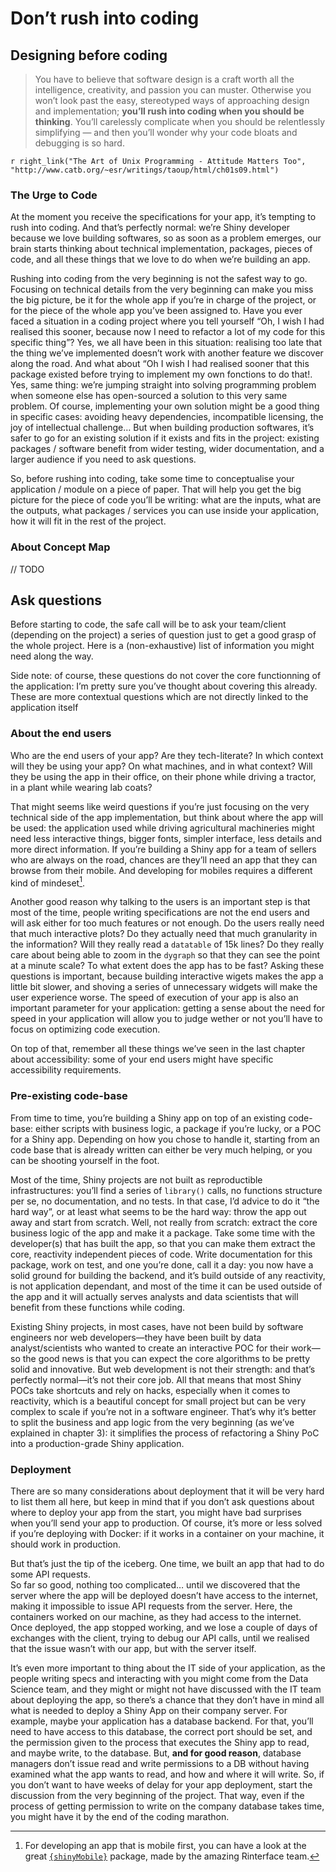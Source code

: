 # Don't rush into coding {#step-design}

## Designing before coding

> You have to believe that software design is a craft worth all the intelligence, creativity, and passion you can muster. Otherwise you won't look past the easy, stereotyped ways of approaching design and implementation; __you'll rush into coding when you should be thinking__. You'll carelessly complicate when you should be relentlessly simplifying — and then you'll wonder why your code bloats and debugging is so hard.

`r right_link("The Art of Unix Programming - Attitude Matters Too", "http://www.catb.org/~esr/writings/taoup/html/ch01s09.html")`

### The Urge to Code 

At the moment you receive the specifications for your app, it's tempting to rush into coding.
And that's perfectly normal: we're Shiny developer because we love building softwares, so as soon as a problem emerges, our brain starts thinking about technical implementation, packages, pieces of code, and all these things that we love to do when we're building an app.

Rushing into coding from the very beginning is not the safest way to go. 
Focusing on technical details from the very beginning can make you miss the big picture, be it for the whole app if you're in charge of the project, or for the piece of the whole app you've been assigned to. 
Have you ever faced a situation in a coding project where you tell yourself "Oh, I wish I had realised this sooner, because now I need to refactor a lot of my code for this specific thing"? 
Yes, we all have been in this situation: realising too late that the thing we've implemented doesn't work with another feature we discover along the road. 
And what about "Oh I wish I had realised sooner that this package existed before trying to implement my own fonctions to do that!.
Yes, same thing: we're jumping straight into solving programming problem when someone else has open-sourced a solution to this very same problem. 
Of course, implementing your own solution might be a good thing in specific cases: avoiding heavy dependencies, incompatible licensing, the joy of intellectual challenge... 
But when building production softwares, it's safer to go for an existing solution if it exists and fits in the project: existing packages / software benefit from wider testing, wider documentation, and a larger audience if you need to ask questions.

So, before rushing into coding, take some time to conceptualise your application / module on a piece of paper. 
That will help you get the big picture for the piece of code you'll be writing: what are the inputs, what are the outputs, what packages / services you can use inside your application, how it will fit in the rest of the project.

### About Concept Map

// TODO

## Ask questions

Before starting to code, the safe call will be to ask your team/client (depending on the project) a series of question just to get a good grasp of the whole project. 
Here is a (non-exhaustive) list of information you might need along the way. 

Side note: of course, these questions do not cover the core functionning of the application: I'm pretty sure you've thought about covering this already. 
These are more contextual questions which are not directly linked to the application itself  

### About the end users 

Who are the end users of your app? 
Are they tech-literate?
In which context will they be using your app? 
On what machines, and in what context?
Will they be using the app in their office, on their phone while driving a tractor, in a plant while wearing lab coats? 

That might seems like weird questions if you're just focusing on the very technical side of the app implementation, but think about where the app will be used: the application used while driving agricultural machineries might need less interactive things, bigger fonts, simpler interface, less details and more direct information. 
If you're building a Shiny app for a team of sellers who are always on the road, chances are they'll need an app that they can browse from their mobile. 
And developing for mobiles requires a different kind of mindeset^[
For developing an app that is mobile first, you can have a look at the great [`{shinyMobile}`](https://rinterface.github.io/shinyMobile/) package, made by the amazing Rinterface team.
].

Another good reason why talking to the users is an important step is that most of the time, people writing specifications are not the end users and will ask either for too much features or not enough. 
Do the users really need that much interactive plots? 
Do they actually need that much granularity in the information? 
Will they really read a `datatable` of 15k lines?
Do they really care about being able to zoom in the `dygraph` so that they can see the point at a minute scale?
To what extent does the app has to be fast?
Asking these questions is important, because building interactive wigets makes the app a little bit slower, and shoving a series of unnecessary widgets will make the user experience worse. 
The speed of execution of your app is also an important parameter for your application: getting a sense about the need for speed in your application will allow you to judge wether or not you'll have to focus on optimizing code execution.

On top of that, remember all these things we've seen in the last chapter about accessibility: some of your end users might have specific accessibility requirements.

### Pre-existing code-base

From time to time, you're building a Shiny app on top of an existing code-base: either scripts with business logic, a package if you're lucky, or a POC for a Shiny app.
Depending on how you chose to handle it, starting from an code base that is already written can either be very much helping, or you can be shooting yourself in the foot. 

Most of the time, Shiny projects are not built as reproductible infrastructures: you'll find a series of `library()` calls, no functions structure per se, no documentation, and no tests. 
In that case, I'd advice to do it "the hard way", or at least what seems to be the hard way: throw the app out away and start from scratch. 
Well, not really from scratch: extract the core business logic of the app and make it a package. 
Take some time with the developer(s) that has built the app, so that you can make them extract the core, reactivity independent pieces of code. 
Write documentation for this package, work on test, and one you're done, call it a day: you now have a solid ground for building the backend, and it's build outside of any reactivity, is not application dependant, and most of the time it can be used outside of the app and it will actually serves analysts and data scientists that will benefit from these functions while coding. 

Existing Shiny projects, in most cases, have not been build by software engineers nor web developers—they have been built by data analyst/scientists who wanted to create an interactive POC for their work—so the good news is that you can expect the core algorithms to be pretty solid and innovative. 
But web development is not their strength: and that's perfectly normal—it's not their core job. 
All that means that most Shiny POCs take shortcuts and rely on hacks, especially when it comes to reactivity, which is a beautiful concept for small project but can be very complex to scale if you're not in a software engineer.
That's why it's better to split the business and app logic from the very beginning (as we've explained in chapter 3): it simplifies the process of refactoring a Shiny PoC into a production-grade Shiny application. 

### Deployment 

There are so many considerations about deployment that it will be very hard to list them all here, but keep in mind that if you don't ask questions about where to deploy your app from the start, you might have bad surprises when you'll send your app to production. 
Of course, it's more or less solved if you're deploying with Docker: if it works in a container on your machine, it should work in production. 

But that's just the tip of the iceberg. 
One time, we built an app that had to do some API requests.  
So far so good, nothing too complicated... until we discovered that the server where the app will be deployed doesn't have access to the internet, making it impossible to issue API requests from the server.
Here, the containers worked on our machine, as they had access to the internet. 
Once deployed, the app stopped working, and we lose a couple of days of exchanges with the client, trying to debug our API calls, until we realised that the issue wasn't with our app, but with the server itself. 

It's even more important to thing about the IT side of your application, as the people writing specs and interacting with you might come from the Data Science team, and they might or might not have discussed with the IT team about deploying the app, so there's a chance that they don't have in mind all what is needed to deploy a Shiny App on their company server. 
For example, maybe your application has a database backend.
For that, you'll need to have access to this database, the correct port should be set, and the permission given to the process that executes the Shiny app to read, and maybe write, to the database.
But, __and for good reason__, database managers don't issue read and write permissions to a DB without having examined what the app wants to read, and how and where it will write. 
So, if you don't want to have weeks of delay for your app deployment, start the discussion from the very beginning of the project. 
That way, even if the process of getting permission to write on the company database takes time, you might have it by the end of the coding marathon. 
